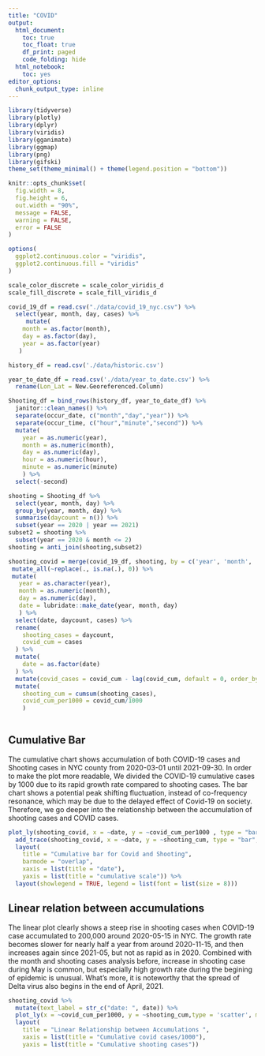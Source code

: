 ```yaml
---
title: "COVID"
output:
  html_document:
    toc: true
    toc_float: true
    df_print: paged
    code_folding: hide
  html_notebook:
    toc: yes
editor_options:
  chunk_output_type: inline
---
```

```r
library(tidyverse)
library(plotly)
library(dplyr)
library(viridis)
library(gganimate)
library(ggmap)
library(png)
library(gifski)
theme_set(theme_minimal() + theme(legend.position = "bottom"))

knitr::opts_chunk$set(
  fig.width = 8,
  fig.height = 6,
  out.width = "90%",
  message = FALSE,
  warning = FALSE,
  error = FALSE
)

options(
  ggplot2.continuous.color = "viridis",
  ggplot2.continuous.fill = "viridis"
)

scale_color_discrete = scale_color_viridis_d
scale_fill_discrete = scale_fill_viridis_d

```

```r
covid_19_df = read.csv("./data/covid_19_nyc.csv") %>% 
  select(year, month, day, cases) %>%
     mutate(
    month = as.factor(month), 
    day = as.factor(day), 
    year = as.factor(year)
   )
```


```r
history_df = read.csv('./data/historic.csv')

year_to_date_df = read.csv('./data/year_to_date.csv') %>% 
  rename(Lon_Lat = New.Georeferenced.Column)
```

```r
Shooting_df = bind_rows(history_df, year_to_date_df) %>% 
  janitor::clean_names() %>% 
  separate(occur_date, c("month","day","year")) %>% 
  separate(occur_time, c("hour","minute","second")) %>% 
  mutate(
    year = as.numeric(year), 
    month = as.numeric(month),
    day = as.numeric(day),
    hour = as.numeric(hour),
    minute = as.numeric(minute)
    ) %>% 
  select(-second)
```

```r
shooting = Shooting_df %>% 
  select(year, month, day) %>% 
  group_by(year, month, day) %>% 
  summarise(daycount = n()) %>% 
  subset(year == 2020 | year == 2021)
subset2 = shooting %>% 
  subset(year == 2020 & month <= 2)
shooting = anti_join(shooting,subset2)

shooting_covid = merge(covid_19_df, shooting, by = c('year', 'month', 'day'), all = TRUE) %>% 
 mutate_all(~replace(., is.na(.), 0)) %>% 
 mutate(
   year = as.character(year), 
   month = as.numeric(month),
   day = as.numeric(day),
   date = lubridate::make_date(year, month, day)
   ) %>% 
  select(date, daycount, cases) %>% 
  rename(
    shooting_cases = daycount,
    covid_cum = cases
  ) %>% 
  mutate(
    date = as.factor(date)
  ) %>% 
  mutate(covid_cases = covid_cum - lag(covid_cum, default = 0, order_by = date)) %>% 
  mutate(
    shooting_cum = cumsum(shooting_cases),
    covid_cum_per1000 = covid_cum/1000
    )
  
```

## Cumulative Bar

The cumulative chart shows accumulation of both COVID-19 cases and Shooting cases in NYC county from 2020-03-01 until  2021-09-30. In order to make the plot more readable, We divided the COVID-19 cumulative cases by 1000 due to its rapid growth rate compared to shooting cases. The bar chart shows a potential peak shifting fluctuation, instead of co-frequency resonance, which may be due to the delayed effect of Covid-19 on society. Therefore, we go deeper into the relationship between the accumulation of shooting cases and COVID cases.
```r
plot_ly(shooting_covid, x = ~date, y = ~covid_cum_per1000 , type = "bar", alpha = 1, name = "COVID cases(/1000)") %>% 
  add_trace(shooting_covid, x = ~date, y = ~shooting_cum, type = "bar", alpha = 0.7, name = "Shooting case") %>% 
  layout(
    title = "Cumulative bar for Covid and Shooting",
    barmode = "overlap",
    xaxis = list(title = "date"),
    yaxis = list(title = "cumulative scale")) %>% 
  layout(showlegend = TRUE, legend = list(font = list(size = 8)))
```

## Linear relation between accumulations

The linear plot clearly shows a steep rise in shooting cases when COVID-19 case accumulated to 200,000 around 2020-05-15 in NYC. The growth rate becomes slower for nearly half a year from around 2020-11-15, and then increases again since 2021-05, but not as rapid as in 2020. Combined with the month and shooting cases analysis before, increase in shooting case during May is common, but especially high growth rate during the begining of epidemic is unusual. What's more, it is noteworthy that the spread of Delta virus also begins in the end of April, 2021.

```r
shooting_covid %>% 
  mutate(text_label = str_c("date: ", date)) %>% 
  plot_ly(x = ~covid_cum_per1000, y = ~shooting_cum,type = 'scatter', mode = 'lines', text = ~text_label, alpha = 0.8, colors = "viridis") %>% 
  layout(
    title = "Linear Relationship between Accumulations ",
    xaxis = list(title = "Cumulative covid cases/1000"),
    yaxis = list(title = "Cumulative shooting cases"))
```

